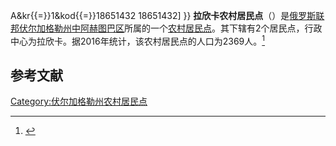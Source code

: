 {{Infobox Settlement
| official_name = 拉欣卡农村居民点
| native_name = Рахинское сельское поселение
| settlement_type = [[农村居民点|农村居民点]]
| subdivision_type = [[国家|国家]]
| subdivision_type1 = [[州_(俄罗斯)|州]]
| subdivision_type2 = [[区_(苏联)|区]]
| subdivision_name = {{RUS}}
| subdivision_name1 = [[伏尔加格勒州|伏尔加格勒州]]
| subdivision_name2 = [[中阿赫图巴区|中阿赫图巴区]]
| seat_type = 行政中心
| seat = 拉欣卡
| population_as_of=2016
| population_footnotes = <ref name=stat />
| population_total = 2369
| coordinates_display = inline,title
| latd = 49 | latm = 00 | lats = 52 | latNS = N
| longd = 44 | longm = 55 | longs = 25 | longEW = E
| timezone = [[莫斯科时间|MSK]]
| utc_offset = +3
| blank_name = [[俄罗斯市政土地区划代码|OKTMO编码]]
| blank_info = [http://classif.spb.ru/classificators/view/tma.php?st{{=}}A&kr{{=}}1&kod{{=}}18651432 18651432]
}}
'''拉欣卡农村居民点'''（{{lang-ru|Рахинское сельское поселение}}）是[[俄罗斯联邦|俄罗斯联邦]][[伏尔加格勒州|伏尔加格勒州]][[中阿赫图巴区|中阿赫图巴区]]所属的一个[[农村居民点|农村居民点]]。其下辖有2个居民点，行政中心为拉欣卡。据2016年统计，该农村居民点的人口为2369人。<ref name=stat>{{cite web | url = http://www.gks.ru/free_doc/doc_2016/bul_dr/mun_obr2016.rar | title = Численность населения Российской Федерации по муниципальным образованиям на 1 января 2016 года | language = ru | accessdate = 2016-12-20 | archive-date = 2019-05-13 | archive-url = https://web.archive.org/web/20190513150350/http://www.gks.ru/free_doc/doc_2016/bul_dr/mun_obr2016.rar | dead-url = no }}</ref>

== 参考文献 ==
{{reflist}}

{{Russia-stub}}

[[Category:伏尔加格勒州农村居民点|Category:伏尔加格勒州农村居民点]]